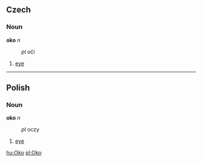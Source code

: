 ==Czech==
===Noun===
'''oko''' ''n''
:''pl'' oči
# [[eye]]

----

==Polish==
===Noun===
'''oko''' ''n''
:''pl'' oczy
# [[eye]]

[[hu:Oko]]
[[pl:Oko]]